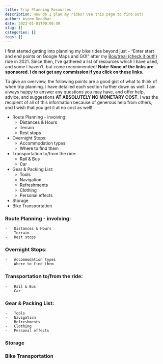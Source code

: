```yaml
---
title: Trip Planning Resources
description: How do I plan my rides? Use this page to find out! 
author: Aseem Deodhar
date: 2023-01-01T00:00:00
slug: []
categories: []
tags: []
---
```


I first started getting into planning my bike rides beyond just - "Enter start and end points on Google Maps and GO!" after my [Bos/treal (check it out!!)](https://bostoncyclistsunion.org/bostreal) ride in 2021. Since then, I've gathered a list of resources which I have used, and some I haven't, but come recommended! **Note: None of the links are sponsored. I do not get any commission if you click on these links.**

To give an overview, the following points are a good gist of what to think of when trip planning. I have detailed each section further down as well. I am always happy to answer any questions you may have, and offer help, advice, and suggestions **AT ABSOLUTELY NO MONETARY COST**. I was the recipient of all of this information because of generous help from others, and I wish that you get it at no cost as well!

-   Route Planning - involving:
    -   Distances & Hours
    -   Terrain
    -   Rest stops
-   Overnight Stops:
    -   Accommodation types
    -   Where to find them
-   Transportation to/from the ride:
    -   Rail & Bus
    -   Car
-   Gear & Packing List:
    -   Tools
    -   Navigation
    -   Refreshments
    -   Clothing
    -   Personal effects
-   Storage
-   Bike Transportation


### Route Planning - involving:
    -   Distances & Hours
    -   Terrain
    -   Rest stops
### Overnight Stops:
    -   Accommodation types
    -   Where to find them
### Transportation to/from the ride:
    -   Rail & Bus
    -   Car
### Gear & Packing List:
    -   Tools
    -   Navigation
    -   Refreshments
    -   Clothing
    -   Personal effects
### Storage
### Bike Transportation
